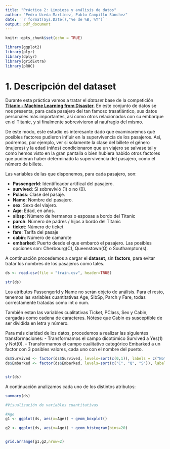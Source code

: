 ```yaml
---
title: "Práctica 2: Limpieza y análisis de datos"
author: "Pedro Uceda Martínez, Pablo Campillo Sánchez"
date: '`r format(Sys.Date(),"%e de %B, %Y")`'
output: pdf_document
---
```


```r
knitr::opts_chunk$set(echo = TRUE)

library(ggplot2)
library(plyr)
library(dplyr)
library(gridExtra)
library(pROC)

```

# 1. Descripción del dataset

Durante esta práctica vamos a tratar el _dataset_ base de la competición [**Titanic - Machine Learning from Disaster**](https://www.kaggle.com/c/titanic/overview). En este conjunto de datos se nos presenta, para cada pasajero del tan famoso trasatlántico, sus datos personales más importantes, así como otros relacionados con su embarque en el Titanic, y si finalmente sobrevivieron al naufragio del mismo.

De este modo, este estudio es interesante dado que examinaremos qué posibles factores pudieron influir en la supervivencia de los pasajeros. Así, podremos, por ejemplo, ver si solamente la clase del billete el género (mujeres) y la edad (niños) condicionaron que un viajero se salvase tal y como hemos visto en la gran pantalla o bien hubiera habido otros factores que pudieran haber determinado la supervivencia del pasajero, como el número de billete.

Las variables de las que disponemos, para cada pasajero, son:

- **PassengerId**: Identificador artifical del pasajero.
- **survived**: Si sobrevivió (1) o no (0).
- **Pclass**: Clase del pasaje. 
- **Name**: Nombre del pasajero.
- **sex**: Sexo del viajero.
- **Age**: Edad, en años.
- **sibsp**: Número de hermanos o esposas a bordo del Titanic
- **parch**: Número de padres / hijos a bordo del Titanic
- **ticket**: Número de ticket
- **fare**: Tarifa del pasaje
- **cabin**: Número de camarote
- **embarked**: Puerto desde el que embarcó el pasajero. Las posibles opciones son: Cherbourg(C), Queenstown(Q) o Southampton(s).

A continuación procedemos a cargar el __dataset__, sin __factors__, para evitar tratar los nombres de los pasajeros como tales.
```r


ds <- read.csv(file = "train.csv", header=TRUE)

str(ds)

```

Los atributos PassengerId y Name no serán objeto de análisis. Para el resto, tenemos las variables cuantitativas Age, SibSp, Parch y Fare, todas correctamente tratadas como int o num. 

También estan las variables cualitativas Ticket, PClass, Sex y  Cabin, cargadas como cadena de caracteres. Nótese que Cabin es susceptible de ser dividida en letra y número.

Para más claridad de los datos, procedemos a realizar las siguientes transformaciones:
- Transformamos el campo dicotómico Survived a Yes(1) y Not(0).
- Transformamos el campo cualitativo categórico Embarked a un factor con 3 posibles valores, cada uno con el nombre del puerto.


```r

ds$Survived <- factor(ds$Survived, levels=sort(c(0,1)), labels = c("Not", "Yes"))
ds$Embarked <- factor(ds$Embarked, levels=sort(c("C", "Q", "S")), labels = c("Cherbourg", "Queenstown", "Southampton"))


str(ds)

```

A continuación analizamos cada uno de los distintos atributos:

```r

summary(ds)

#Visualización de variables cuantitativas

#Age
g1 <- ggplot(ds, aes(x=Age)) + geom_boxplot()

g2 <- ggplot(ds, aes(x=Age)) + geom_histogram(bins=20)



```


```r

grid.arrange(g1,g2,nrow=2)

```